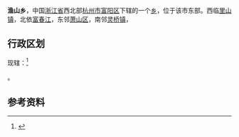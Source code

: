 {{中国乡级行政区
|景观照片文件名       = 
|景观照片描述         = 
}}
'''渔山乡'''，中国[[浙江省|浙江省]]西北部[[杭州市|杭州市]][[富阳区|富阳区]]下辖的一个[[乡|乡]]，位于该市东部。西临[[里山镇|里山镇]]，北依[[富春江|富春江]]，东邻[[萧山区|萧山区]]，南邻[[灵桥镇|灵桥镇]]，

==行政区划==
现辖：<ref>{{PRC admin/ref sgc|33/01/11/207/000}}</ref>

{{PRC admin/children|33/01/11/207/000}}。

==参考资料==
{{reflist}}

{{PRC admin/navcat|33/01/11/207/000}}